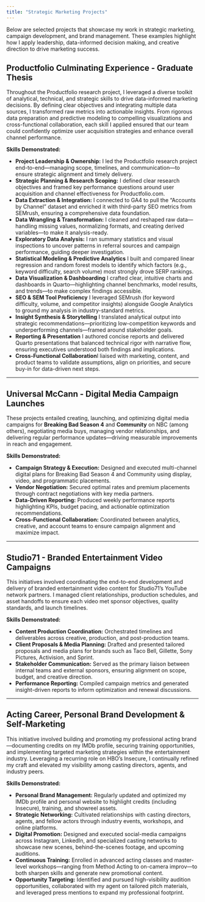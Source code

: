 ```yaml
---
title: "Strategic Marketing Projects"
---
```


Below are selected projects that showcase my work in strategic marketing, campaign development, and brand management. These examples highlight how I apply leadership, data-informed decision making, and creative direction to drive marketing success.

## Productfolio Culminating Experience - Graduate Thesis 

Throughout the Productfolio research project, I leveraged a diverse toolkit of analytical, technical, and strategic skills to drive data-informed marketing decisions. By defining clear objectives and integrating multiple data sources, I transformed raw metrics into actionable insights. From rigorous data preparation and predictive modeling to compelling visualizations and cross-functional collaboration, each skill I applied ensured that our team could confidently optimize user acquisition strategies and enhance overall channel performance.

**Skills Demonstrated:**

- **Project Leadership & Ownership:** I led the Productfolio research project end-to-end—managing scope, timelines, and communication—to ensure strategic alignment and timely delivery.
- **Strategic Planning & Research Scoping:** I defined clear research objectives and framed key performance questions around user acquisition and channel effectiveness for Productfolio.com.
- **Data Extraction & Integration:** I connected to GA4 to pull the “Accounts by Channel” dataset and enriched it with third-party SEO metrics from SEMrush, ensuring a comprehensive data foundation.
- **Data Wrangling & Transformation:** I cleaned and reshaped raw data—handling missing values, normalizing formats, and creating derived variables—to make it analysis-ready.
- **Exploratory Data Analysis:** I ran summary statistics and visual inspections to uncover patterns in referral sources and campaign performance, guiding deeper investigation.
- **Statistical Modeling & Predictive Analytics** I built and compared linear regression and random forest models to identify which factors (e.g., keyword difficulty, search volume) most strongly drove SERP rankings.
- **Data Visualization & Dashboarding** I crafted clear, intuitive charts and dashboards in Quarto—highlighting channel benchmarks, model results, and trends—to make complex findings accessible.
- **SEO & SEM Tool Proficiency** I leveraged SEMrush (for keyword difficulty, volume, and competitor insights) alongside Google Analytics to ground my analysis in industry-standard metrics.
- **Insight Synthesis & Storytelling** I translated analytical output into strategic recommendations—prioritizing low-competition keywords and underperforming channels—framed around stakeholder goals.
- **Reporting & Presentation** I authored concise reports and delivered Quarto presentations that balanced technical rigor with narrative flow, ensuring executives understood both findings and implications.
- **Cross-Functional Collaboration**I liaised with marketing, content, and product teams to validate assumptions, align on priorities, and secure buy-in for data-driven next steps.

---

## Universal McCann - Digital Media Campaign Launches

These projects entailed creating, launching, and optimizing digital media campaigns for **Breaking Bad Season 4** and **Community** on NBC (among others), negotiating media buys, managing vendor relationships, and delivering regular performance updates—driving measurable improvements in reach and engagement.

**Skills Demonstrated:**

- **Campaign Strategy & Execution:** Designed and executed multi-channel digital plans for Breaking Bad Season 4 and Community using display, video, and programmatic placements.
- **Vendor Negotiation:** Secured optimal rates and premium placements through contract negotiations with key media partners.
- **Data-Driven Reporting:** Produced weekly performance reports highlighting KPIs, budget pacing, and actionable optimization recommendations.
- **Cross-Functional Collaboration:** Coordinated between analytics, creative, and account teams to ensure campaign alignment and maximize impact.

---

## Studio71 - Branded Entertainment Video Campaigns

This initiatives involved coordinating the end-to-end development and delivery of branded entertainment video content for Studio71’s YouTube network partners. I managed client relationships, production schedules, and asset handoffs to ensure each video met sponsor objectives, quality standards, and launch timelines.

**Skills Demonstrated:**

- **Content Production Coordination:** Orchestrated timelines and deliverables across creative, production, and post-production teams.
- **Client Proposals & Media Planning:** Drafted and presented tailored proposals and media plans for brands such as Taco Bell, Gillette, Sony Pictures, Activision, and Sprint.
- **Stakeholder Communication:** Served as the primary liaison between internal teams and external sponsors, ensuring alignment on scope, budget, and creative direction.
- **Performance Reporting:** Compiled campaign metrics and generated insight-driven reports to inform optimization and renewal discussions.

---

## Acting Career, Personal Brand Development & Self-Marketing

This initiative involved building and promoting my professional acting brand—documenting credits on my IMDb profile, securing training opportunities, and implementing targeted marketing strategies within the entertainment industry. Leveraging a recurring role on HBO’s Insecure, I continually refined my craft and elevated my visibility among casting directors, agents, and industry peers.

**Skills Demonstrated:**

- **Personal Brand Management:** Regularly updated and optimized my IMDb profile and personal website to highlight credits (including Insecure), training, and showreel assets.
- **Strategic Networking:** Cultivated relationships with casting directors, agents, and fellow actors through industry events, workshops, and online platforms.
- **Digital Promotion:** Designed and executed social-media campaigns across Instagram, LinkedIn, and specialized casting networks to showcase new scenes, behind-the-scenes footage, and upcoming auditions.
- **Continuous Training:** Enrolled in advanced acting classes and master-level workshops—ranging from Method Acting to on-camera improv—to both sharpen skills and generate new promotional content.
- **Opportunity Targeting:** Identified and pursued high-visibility audition opportunities, collaborated with my agent on tailored pitch materials, and leveraged press mentions to expand my professional footprint.


